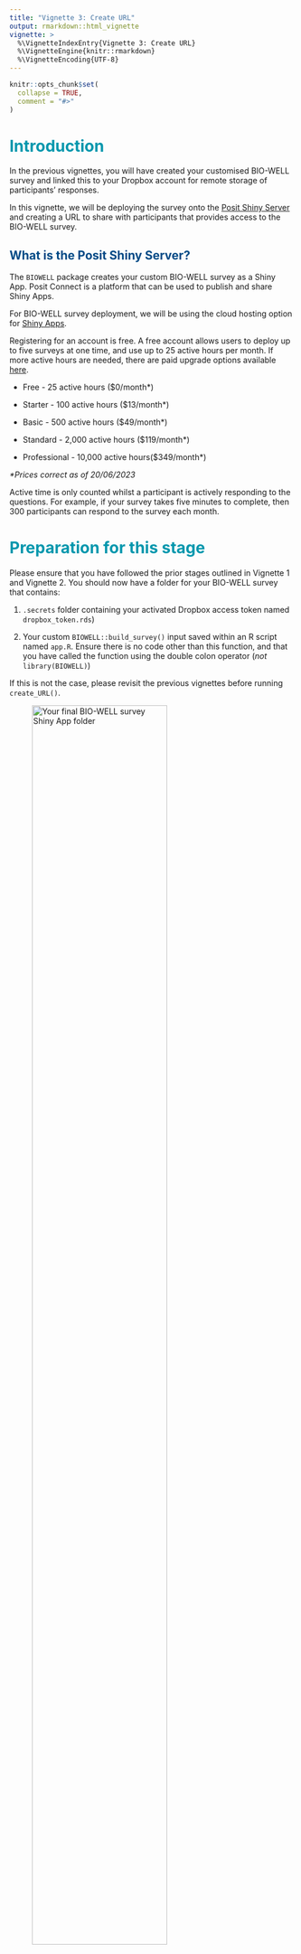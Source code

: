 ```yaml
---
title: "Vignette 3: Create URL"
output: rmarkdown::html_vignette
vignette: >
  %\VignetteIndexEntry{Vignette 3: Create URL}
  %\VignetteEngine{knitr::rmarkdown}
  %\VignetteEncoding{UTF-8}
---
```


```r
knitr::opts_chunk$set(
  collapse = TRUE,
  comment = "#>"
)
```

# <span style="color:#0097AD;">Introduction</span>

In the previous vignettes, you will have created your customised BIO-WELL survey
and linked this to your Dropbox account for remote storage of participants'
responses.

In this vignette, we will be deploying the survey onto the [Posit Shiny Server](https://posit.co/products/open-source/shinyserver/) and creating a URL
to share with participants that provides access to the BIO-WELL survey.

## <span style="color:#004A86;">What is the Posit Shiny Server?</span>

The `BIOWELL` package creates your custom BIO-WELL survey as a Shiny App. Posit
Connect is a platform that can be used to publish and share Shiny Apps.

For BIO-WELL survey deployment, we will be using the cloud hosting option for [Shiny Apps](https://www.shinyapps.io/?_gl=1*1gtg1gf*_ga*MTkxOTUyMTUuMTY3NjM1NDY2OA..*_ga_2C0WZ1JHG0*MTY4NDY4NDc0NC4xNS4wLjE2ODQ2ODQ3NDQuMC4wLjA.).

Registering for an account is free. A free account allows users to deploy up to
five surveys at one time, and use up to 25 active hours per month. If more active
hours are needed, there are paid upgrade options available [here](https://www.shinyapps.io/?_gl=1*1qav6d0*_ga*NDMxOTk2OTM4LjE2NDk2ODgxNTk.*_ga_8PLL5FXR9M*MTY4NzI1NzkzNi4xOC4wLjE2ODcyNTc5MzguMC4wLjA.*_ga_2C0WZ1JHG0*MTY4NzI1NzkzNi41NS4wLjE2ODcyNTc5MzguMC4wLjA.#pricing-anchor).

+ Free - 25 active hours ($0/month*)

+ Starter - 100 active hours ($13/month*)

+ Basic - 500 active hours ($49/month*)

+ Standard - 2,000 active hours ($119/month*)

+ Professional - 10,000 active hours($349/month*)

<span style="font-style: italic;">*Prices correct as of 20/06/2023</span>

Active time is only counted whilst a participant is actively responding to the
questions. For example, if your survey takes five minutes to complete, then 300
participants can respond to the survey each month.

# <span style="color:#0097AD;">Preparation for this stage</span>

Please ensure that you have followed the prior stages outlined in Vignette 1 and Vignette 2. You should now have a folder for your BIO-WELL survey that contains:

1) `.secrets` folder containing your activated Dropbox access token named `dropbox_token.rds`)

2) Your custom `BIOWELL::build_survey()` input saved within an R script named `app.R`. Ensure there is no code other than this function, and that you have called the function using the double colon operator (*not* `library(BIOWELL)`)

If this is not the case, please revisit the previous vignettes before running `create_URL()`. 

![Your final BIO-WELL survey Shiny App folder ](https://raw.githubusercontent.com/r-a-dobson/BIO-WELL/main/man/Vignette3/Vignette3_0.png){width=75%}

# <span style="color:#0097AD;">Step 1: Shiny Server account</span>

The first step is to register for a Shiny Server account via their [website](https://www.shinyapps.io/?_gl=1*1gtg1gf*_ga*MTkxOTUyMTUuMTY3NjM1NDY2OA..*_ga_2C0WZ1JHG0*MTY4NDY4NDc0NC4xNS4wLjE2ODQ2ODQ3NDQuMC4wLjA.). 

![Creating Shiny Server account](https://raw.githubusercontent.com/r-a-dobson/BIO-WELL/main/man/Vignette3/Vignette3_1.png){width=75%}

# <span style="color:#0097AD;">Step 2: Connect your account to R</span>

Shiny Server interacts with R through the package `rsconnect`. Install
`rsconnect` and load the package library.

```r
# install.packages("rsconnect")
library(rsconnect)
library(BIOWELL)
```

On the website, click on your profile photo in the top right, and choose `Tokens` from the drop-down list. Then click to show your account's token and secret code. Do not share your account's secret with anyone else. 

![Finding Shiny Server token](https://raw.githubusercontent.com/r-a-dobson/BIO-WELL/main/man/Vignette3/Vignette3_2.png){width=75%}

This will provide code for you to run in R to connect your Shiny Server account. 

```r
rsconnect::setAccountInfo(name = 'biowell-app-testing', # Your Shiny Server account username
                          token = 'string of letters and numbers', # Input your Shiny Server token number here
                          secret = 'string of letters and numbers') # Input your Shiny Server token secret here
```
![Revealing Shiny Server secret](https://raw.githubusercontent.com/r-a-dobson/BIO-WELL/main/man/Vignette3/Vignette3_3.png){width=75%}

# <span style="color:#0097AD;">Step 3: Create survey URL</span>

Now, use the `BIOWELL` package function `create_URL()` to deploy the app and
retrieve a URL for sharing the survey with participants.

```r
path_to_folder <- tempdir() # Replace with path to a local folder. 

appName <- "my_app_name" # Replace with name for your app. 

dir.create(paste0(path_to_folder,"/",appName)) 

create_URL(
  BW_app_path = paste0(path_to_folder,"/",appName),
  BW_app_name = "my_app_name",
  Shiny_Server_user = 'biowell-app-testing'
)
```

Be patient as this function will take a couple of minutes to deploy your survey
on the Shiny Servers. Once completed, your browser window will open on your
survey's URL, and the URL will be printed in R.

The link is now live and can be shared with participants!

**<span style="color:#004A86;">Note: You can monitor your survey on the Posit Shiny Server dashboard.</span>**

